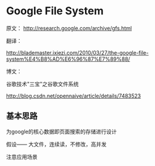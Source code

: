= Google File System =
原文： 
[[http://research.google.com/archive/gfs.html]]

翻译： 

[[http://blademaster.ixiezi.com/2010/03/27/the-google-file-system%E4%B8%AD%E6%96%87%E7%89%88/]]

博文： 

谷歌技术"三宝"之谷歌文件系统  

[[http://blog.csdn.net/opennaive/article/details/7483523]]


== 基本思路 ==
为google的核心数据即页面搜索的存储进行设计 

假设—— 大文件，连续读，不修改，高并发 

注意应用场景 

